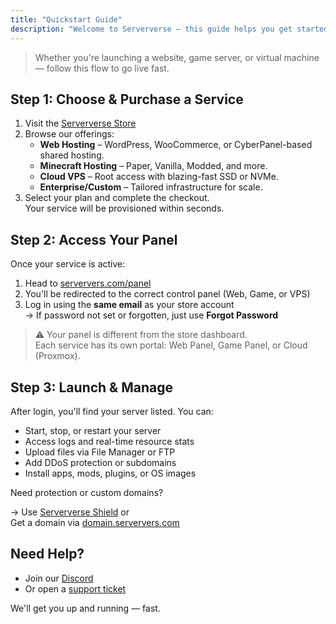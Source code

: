 ```yaml
---
title: "Quickstart Guide"
description: "Welcome to Serververse — this guide helps you get started in 3 simple steps."
---
```


> Whether you're launching a website, game server, or virtual machine — follow this flow to go live fast.

## Step 1: Choose & Purchase a Service

1. Visit the [Serververse Store](https://store.serververs.com)
2. Browse our offerings:
   - **Web Hosting** – WordPress, WooCommerce, or CyberPanel-based shared hosting.
   - **Minecraft Hosting** – Paper, Vanilla, Modded, and more.
   - **Cloud VPS** – Root access with blazing-fast SSD or NVMe.
   - **Enterprise/Custom** – Tailored infrastructure for scale.
3. Select your plan and complete the checkout.\
   Your service will be provisioned within seconds.

## Step 2: Access Your Panel

Once your service is active:

1. Head to [serververs.com/panel](https://serververs.com/panel)
2. You'll be redirected to the correct control panel (Web, Game, or VPS)
3. Log in using the **same email** as your store account\
   → If password not set or forgotten, just use **Forgot Password**

> ⚠️ Your panel is different from the store dashboard.\
> Each service has its own portal: Web Panel, Game Panel, or Cloud (Proxmox).

## Step 3: Launch & Manage

After login, you'll find your server listed. You can:

- Start, stop, or restart your server
- Access logs and real-time resource stats
- Upload files via File Manager or FTP
- Add DDoS protection or subdomains
- Install apps, mods, plugins, or OS images

<Info>
  Need protection or custom domains?

  → Use [Serververse Shield](https://serververs.com/shield) or\
  Get a domain via [domain.serververs.com](https://domain.serververs.com)
</Info>

## Need Help?

- Join our [Discord](https://discord.gg/pXmG5CuveT)
- Or open a [support ticket](https://store.serververs.com/tickets/create)

We'll get you up and running — fast.